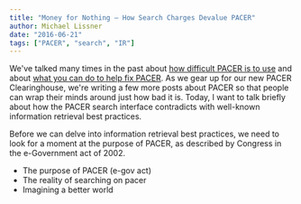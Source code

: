 ```yaml
---
title: "Money for Nothing — How Search Charges Devalue PACER"
author: Michael Lissner
date: "2016-06-21"
tags: ["PACER", "search", "IR"]
---
```



We've talked many times in the past
about [how difficult PACER is to use][pacer-vid] and
about [what you can do to help fix PACER][todo]. As we gear up for our new
PACER Clearinghouse, we're writing a few more posts about PACER so that people
can wrap their minds around just how bad it is. Today, I want to talk briefly
about how the PACER search interface contradicts with well-known information
retrieval best practices.

Before we can delve into information retrieval best practices, we need to look
for a moment at the purpose of PACER, as described by Congress in the
e-Government act of 2002.

>

- The purpose of PACER (e-gov act)
- The reality of searching on pacer
- Imagining a better world

[pacer-vid]: /2014/08/26/using-pacer-vid/

[todo]: /2015/03/24/what-should-be-done-about-the-pacer-problem/
